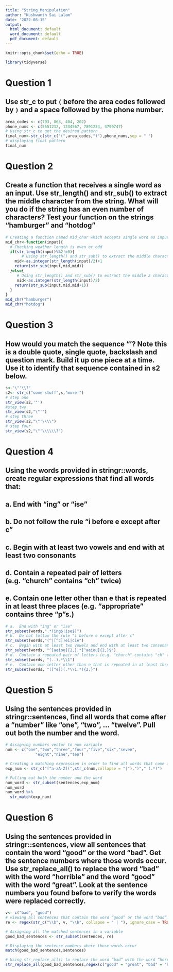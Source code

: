 ---
title: "String_Manipulation"
author: "Kushwanth Sai Lalam"
date: '2022-08-15'
output:
  html_document: default
  word_document: default
  pdf_document: default
---

```{r setup, include=FALSE}
knitr::opts_chunk$set(echo = TRUE)
```

```{r}
library(tidyverse)
```

# Question 1

## Use str_c to put `(` before the area codes followed by `)` and a space followed by the phone number. 

```{r}
area_codes <- c(703, 863, 404, 202)
phone_nums <- c(5551212, 1234567, 7891234, 4799747)
# Using str_c to get the desired pattern
final_num<-str_c(str_c("(",area_codes,")"),phone_nums,sep = " ")
# displaying final pattern
final_num
```



# Question 2

## Create a function that receives a single word as an input. Use str_length() and str_sub() to extract the middle character from the string. What will you do if the string has an even number of characters? Test your function on the strings “hamburger” and “hotdog”

```{r}
# Creating a function named mid_char which accepts single word as input
mid_chr<-function(input){
  # Checking weather length is even or odd
  if(str_length(input)%%2!=0){
       # Using str_length() and str_sub() to extract the middle character from the string in case of odd number of characters in the input word
    mid<-as.integer(str_length(input)/2)+1
    return(str_sub(input,mid,mid))
  }else{
     # Using str_length() and str_sub() to extract the middle 2 characters from the string in case of even number of characters in the input word
     mid<-as.integer(str_length(input)/2)
    return(str_sub(input,mid,mid+1))
  }
}
mid_chr("hamburger")
mid_chr("hotdog")
```


# Question 3

## How would you match the sequence "’\? Note this is a double quote, single quote, backslash and question mark. Build it up one piece at a time. Use it to identify that sequence contained in s2 below.

```{r}
s<-"\"'\\?"
s2<- str_c("some stuff",s,"more!")
# step one
str_view(s2,'"')
#step two
str_view(s2,"\"'")
# step three
str_view(s2,"\"'\\\\")
# step four
str_view(s2,"\"'\\\\\\?")
```


# Question 4

## Using the words provided in stringr::words, create regular expressions that find all words that:

##    a.  End with "ing" or "ise"
##    b.  Do not follow the rule "i before e except after c"
##    c.  Begin with at least two vowels and end with at least two consonants
##    d.  Contain a repeated pair of letters (e.g. "church" contains "ch" twice)
##    e.  Contain one letter other than e that is repeated in at least three places (e.g. “appropriate” contains three “p”s.)


```{r}
# a.  End with "ing" or "ise"
str_subset(words,".*(ing$|ise$)")
# b.  Do not follow the rule "i before e except after c"
str_subset(words,"(^|[^c])ei|cie")
# c.  Begin with at least two vowels and end with at least two consonants
str_subset(words, "^[aeiou]{2,}.*[^aeiou]{2,}$")
# d.  Contain a repeated pair of letters (e.g. "church" contains "ch" twice)
str_subset(words, "(..).*\\1")
# e.  Contain one letter other than e that is repeated in at least three places (e.g. “appropriate” contains three “p”s.)
str_subset(words, "([^e])(.*\\1.*){2,}")
```

# Question 5

## Using the sentences provided in stringr::sentences, find all words that come after a “number” like “one”, “two”, … “twelve”. Pull out both the number and the word.

```{r}
# Assigning numbers vector to num variable
num <- c("one","two","three","four","five","six","seven",
             "eight","nine","ten")

# Creating a matching expression in order to find all words that come after a number
exp_num <- str_c("[^a-zA-Z](",str_c(num,collapse = "|"),")"," (.*)")

# Pulling out both the number and the word
num_word <- str_subset(sentences,exp_num)
num_word
num_word %>%
  str_match(exp_num)
```

# Question 6

## Using the sentences provided in stringr::sentences, view all sentences that contain the word “good” or the word “bad”. Get the sentence numbers where those words occur. Use str_replace_all() to replace the word “bad” with the word “horrible” and the word “good” with the word “great”. Look at the sentence numbers you found before to verify the words were replaced correctly.

```{r}
v<- c("bad", "good")
# viewing all sentences that contain the word “good” or the word “bad”
re <- regex(str_c("\\b", v, "\\b", collapse = " | "), ignore_case = TRUE)

# Assigning all the matched sentences in a variable
good_bad_sentences <- str_subset(sentences, re)

# Displaying the sentence numbers where those words occur
match(good_bad_sentences,sentences)

# Using str_replace_all() to replace the word “bad” with the word “horrible” and the word “good” with the word “great”
str_replace_all(good_bad_sentences,regex(c("good" = "great", "bad" = "horrible"),ignore_case = TRUE))
```

